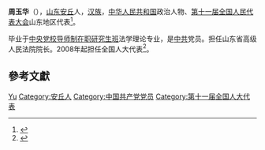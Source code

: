 '''周玉华'''（{{bd|1951年||}}），[[山东|山东]][[安丘|安丘]]人，[[汉族|汉族]]，[[中华人民共和国|中华人民共和国]]政治人物、[[第十一届全国人民代表大会|第十一届全国人民代表大会]]山东地区代表<ref>{{cite web|author=新华网|title=第十一届全国人大代表|url=http://news.xinhuanet.com/ziliao/2008-03/03/content_7708230.htm?node=36628|publisher=新华网|accessdate=2014-01-07|archive-date=2014-01-10|archive-url=https://web.archive.org/web/20140110211415/http://news.xinhuanet.com/ziliao/2008-03/03/content_7708230.htm?node=36628|dead-url=no}}</ref>。

毕业于[[中央党校导师制在职研究生班|中央党校导师制在职研究生班]]法学理论专业，是[[中共|中共]]党员。担任山东省高级人民法院院长。2008年起担任全国人大代表<ref>{{cite news|title=全国人大代表信息-周玉华|url=http://210.82.31.1:8084/delegate/viewDelegate.action?dbid=111326|accessdate=2013-04-05|newspaper=全国人大网|archive-url=https://web.archive.org/web/20140424094211/http://www.npc.gov.cn/delegate/viewDelegate.action?dbid=111326|archive-date=2014-04-24|dead-url=yes}}</ref>。

== 參考文獻 ==
{{reflist}}

{{Authority control}}
{{DEFAULTSORT:Zhou周}}
[[Category:周姓|Yu]]
[[Category:安丘人|Category:安丘人]]
[[Category:中国共产党党员|Category:中国共产党党员]]
[[Category:第十一届全国人大代表|Category:第十一届全国人大代表]]